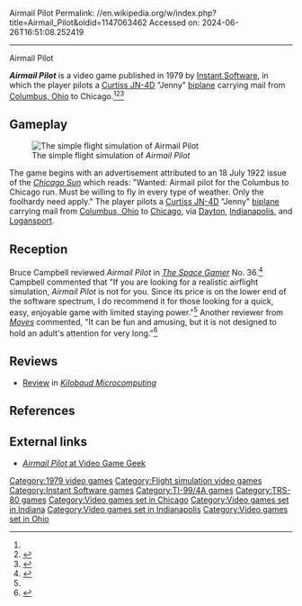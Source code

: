 Airmail Pilot
Permalink: //en.wikipedia.org/w/index.php?title=Airmail_Pilot&oldid=1147063462
Accessed on: 2024-06-26T16:51:08.252419



------
Airmail Pilot
{{Infobox video game
| title = Airmail Pilot
| image = Airmail pilot.jpg
| alt = 
| caption = 
| developer = Instant Software<ref>{{cite book |last=Holtz |first=Frederick |year=1983 |title=Using & Programming the TI-99/4A Including Ready-to-Run Programs  |url=https://archive.org/details/tibook_using-and-programming-the-ti994a/page/n193 |publisher=Tab Books |edition=1st |page=186 |via=[[Internet Archive]]}}</ref>
| publisher = Instant Software<ref>{{cite magazine |editor-last=Green |editor-first=Wayne |date=February 1980 |title=Every Flight is a Special Delivery |url=https://archive.org/details/80-microcomputing-magazine-1980-02/page/n27 |magazine=80 Microcomputing |location=Peterborough, NH |issue=2 |page=29 |isbn=0-8306-1620-9 |via=[[Internet Archive]]}}</ref>
| designer = 
| platforms = [[TRS-80]], [[TI-99/4A]]<ref>{{cite magazine |author=Staff writer |year=1982 |title=Entertainment |url=https://archive.org/details/ti-home-computer-program-library-1982/page/n11 |magazine=Home Computer Program Library |publisher=Texas Instruments Incorporated |page=12 |via=[[Internet Archive]]}}</ref>
| released = {{Video game release|WW|1979}}<ref>{{cite magazine |editor-last=Craig |editor-first=Craig |date=December 1979 |title=Airmail Pilot |url=https://archive.org/details/creativecomputing-1979-12/page/n117 |magazine=Creative Computing |publisher=Creative Computing |location=Morristown, NJ |volume=5 |issue=12 |page=115}}</ref>
| genre = [[Amateur flight simulation|Flight simulator]]
| modes = 
}}

'''''Airmail Pilot''''' is a video game published in 1979 by [[Instant Software]], in which the player pilots a [[Curtiss JN-4]]D "Jenny" [[biplane]] carrying mail from [[Columbus, Ohio]] to Chicago.<ref name="SG"/><ref>{{cite magazine |author=Staff writer |year=1981 |title=Games, Simulations and Entertainment for your TRS-80 |url=https://archive.org/details/kilobaudmagazine-1981-10/page/n115  |magazine=Instant Software For Microcomputers |publisher=Instant Software Inc. |location=Peterborough, NH |issue=3 |page=12 |via=[[Internet Archive]]}}</ref><ref>{{cite magazine |editor-last=Kaplan |editor-first=Gary M. |date=May–June 1981 |title=The two finest programs for the TI99/4 |url=https://archive.org/details/99er8105/page/n61 |magazine=99'er Magazine |publisher=Emerald Valley Publishing |location=Eugene, OR |volume=1 |issue=1 |page=62 |via=[[Internet Archive]]}}</ref>

==Gameplay==
[[Image:Airmail Pilot 1.png|thumb|right|The simple flight simulation of ''Airmail Pilot'']]

The game begins with an advertisement attributed to an 18 July 1922 issue of the ''[[Chicago Sun-Times#History|Chicago Sun]]'' which reads: "Wanted: Airmail pilot for the Columbus to Chicago run. Must be willing to fly in every type of weather. Only the foolhardy need apply." The player pilots a [[Curtiss JN-4]]D "Jenny" [[biplane]] carrying mail from [[Columbus, Ohio]] to [[Chicago]], via [[Dayton, Ohio|Dayton]], [[Indianapolis]], and [[Logansport, Indiana|Logansport]].

==Reception==
Bruce Campbell reviewed ''Airmail Pilot'' in ''[[The Space Gamer]]'' No. 36.<ref name="SG">{{cite magazine |last=Campbell |first=Bruce |date=February 1981 |title=Capsule Reviews |url=https://archive.org/stream/space-gamer_201601/Space_Gamer_36#page/n27 |journal=[[The Space Gamer]]|publisher=[[Steve Jackson Games]]|issue=36|pages=27}}</ref> Campbell commented that "If you are looking for a realistic airflight simulation, ''Airmail Pilot'' is not for you. Since its price is on the lower end of the software spectrum, I do recommend it for those looking for a quick, easy, enjoyable game with limited staying power."<ref name="SG"/> Another reviewer from ''[[Moves (magazine)|Moves]]'' commented, "It can be fun and amusing, but it is not designed to hold an adult's attention for very long."<ref>{{cite magazine |last=Chadwick |first=Ian |editor-last=Simonsen |editor-first=Redmond A. |date=April–May 1981 |title=Why I'm Really Buying a Microcomputer and What I'll Play When It Gets Here, Part 2 |url=https://archive.org/stream/Moves39/Moves%2056#page/n23/ |magazine=[[Moves (magazine)|Moves]] |publisher=Simulations Publications |location=New York, NY |issue=56 |pages=23–29 |via=[[Internet Archive]]}}</ref>

==Reviews==
*[https://archive.org/details/kilobaudmagazine-1981-10/page/n115/mode/2up Review] in ''[[Kilobaud Microcomputing]]''

==References==
{{reflist}}

==External links==
* [https://videogamegeek.com/videogame/135921/airmail-pilot ''Airmail Pilot'' at Video Game Geek]

[[Category:1979 video games]]
[[Category:Flight simulation video games]]
[[Category:Instant Software games]]
[[Category:TI-99/4A games]]
[[Category:TRS-80 games]]
[[Category:Video games set in Chicago]]
[[Category:Video games set in Indiana]]
[[Category:Video games set in Indianapolis]]
[[Category:Video games set in Ohio]]